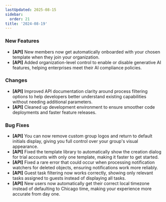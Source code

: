 ```yaml
---
lastUpdated: 2025-08-15
sidebar:
  order: 21
title: '2024-08-19'
---
```


### New Features

- **[API]** New members now get automatically onboarded with your chosen template when they join your organization.
- **[API]** Added organization-level control to enable or disable generative AI features, helping enterprises meet their AI compliance policies.

### Changes

- **[API]** Improved API documentation clarity around process filtering options to help developers better understand existing capabilities without needing additional parameters.
- **[API]** Cleaned up development environment to ensure smoother code deployments and faster feature releases.

### Bug Fixes

- **[API]** You can now remove custom group logos and return to default initials display, giving you full control over your group's visual appearance.
- **[API]** Fixed the template library to automatically show the creation dialog for trial accounts with only one template, making it faster to get started.
- **[API]** Fixed a rare error that could occur when processing notification watchers for deleted objects, ensuring notifications work more reliably.
- **[API]** Guest task filtering now works correctly, showing only relevant tasks assigned to guests instead of displaying all tasks.
- **[API]** New users now automatically get their correct local timezone instead of defaulting to Chicago time, making your experience more accurate from day one.